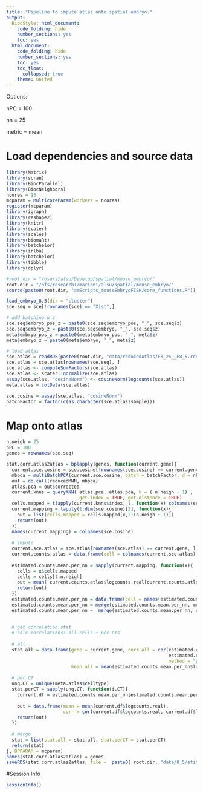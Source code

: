 ```yaml
---
title: "Pipeline to impute atlas onto spatial embryo."
output:
  BiocStyle::html_document:
    code_folding: hide
    number_sections: yes
    toc: yes  
  html_document:
    code_folding: hide
    number_sections: yes
    toc: yes
    toc_float:
      collapsed: true
    theme: united
---
```


Options:

nPC = 100

nn = 25

metric = mean

# Load dependencies and source data

```r

library(Matrix)
library(scran)
library(BiocParallel)
library(BiocNeighbors)
ncores = 15
mcparam = MulticoreParam(workers = ncores)
register(mcparam)
library(igraph)
library(reshape2)
library(knitr)
library(scater)
library(scales)
library(biomaRt)
library(batchelor)
library(irlba)
library(batchelor)
library(tibble)
library(dplyr)

#root.dir = "/Users/alsu/Develop/spatial/mouse_embryo/"
root.dir = "/nfs/research1/marioni/alsu/spatial/mouse_embryo/"
source(paste0(root.dir, "amScripts_mouseEmbryoFISH/core_functions.R"))

load_embryo_8.5(dir = "cluster")
sce.seq = sce[!rownames(sce) == "Xist",]

# add batching w z
sce.seq$embryo_pos_z = paste0(sce.seq$embryo_pos, "_", sce.seq$z)
sce.seq$embryo_z = paste0(sce.seq$embryo, "_", sce.seq$z)
meta$embryo_pos_z = paste0(meta$embryo_pos, "_", meta$z)
meta$embryo_z = paste0(meta$embryo, "_", meta$z)

# load atlas 
sce.atlas = readRDS(paste0(root.dir, "data/reducedAtlas/E8_25__E8_5.rds"))
sce.atlas = sce.atlas[rownames(sce.seq), ]
sce.atlas <- computeSumFactors(sce.atlas)
sce.atlas <- scater::normalize(sce.atlas)
assay(sce.atlas, "cosineNorm") <- cosineNorm(logcounts(sce.atlas))
meta.atlas = colData(sce.atlas)

sce.cosine = assay(sce.atlas, "cosineNorm")
batchFactor = factor(c(as.character(sce.atlas$sample)))


```

# Map onto atlas

```r

n.neigh = 25
nPC = 100
genes = rownames(sce.seq)

stat.corr.atlas2atlas = bplapply(genes, function(current.gene){
  current.sce.cosine = sce.cosine[!rownames(sce.cosine) == current.gene, ]
  mbpca = multiBatchPCA(current.sce.cosine, batch = batchFactor, d = nPC)
  out = do.call(reducedMNN, mbpca)
  atlas.pca = out$corrected
  current.knns = queryKNN( atlas.pca, atlas.pca, k = ( n.neigh + 1) , 
                           get.index = TRUE, get.distance = TRUE)
  cells.mapped = t(apply(current.knns$index, 1, function(x) colnames(sce.atlas)[x]))
  current.mapping = lapply(1:dim(sce.cosine)[2], function(x){
    out = list(cells.mapped = cells.mapped[x,2:(n.neigh + 1)])
    return(out)
  })
  names(current.mapping) = colnames(sce.cosine)
  
  # impute
  current.sce.atlas = sce.atlas[rownames(sce.atlas) == current.gene, ]
  current.counts.atlas = data.frame(cell = colnames(current.sce.atlas), logcounts.real = as.numeric(  logcounts(current.sce.atlas) ))
  
  estimated.counts.mean.per_nn = sapply(current.mapping, function(x){
    cells = x$cells.mapped
    cells = cells[1:n.neigh]
    out = mean( current.counts.atlas$logcounts.real[current.counts.atlas$cell %in% cells])
    return(out) 
  })
  estimated.counts.mean.per_nn = data.frame(cell = names(estimated.counts.mean.per_nn), logcounts.imputed = estimated.counts.mean.per_nn)
  estimated.counts.mean.per_nn = merge(estimated.counts.mean.per_nn, meta.atlas, all.x = T)
  estimated.counts.mean.per_nn =  merge(estimated.counts.mean.per_nn, current.counts.atlas, all.x = T)
    
  
  # get correlation stat
  # calc correlations: all cells + per CTs
  
  # all
  stat.all = data.frame(gene = current.gene, corr.all = cor(estimated.counts.mean.per_nn$logcounts.real, 
                                                            estimated.counts.mean.per_nn$logcounts.imputed, 
                                                            method = "pearson"), 
                        mean.all = mean(estimated.counts.mean.per_nn$logcounts.real))
  
  # per CT
  unq.CT = unique(meta.atlas$celltype)
  stat.perCT = sapply(unq.CT, function(i.CT){
    current.df = estimated.counts.mean.per_nn[estimated.counts.mean.per_nn$celltype == i.CT,]
    
    out = data.frame(mean = mean(current.df$logcounts.real), 
                     corr = cor(current.df$logcounts.real, current.df$logcounts.imputed, method = "pearson"))
    return(out)
  })
  
  # merge
  stat = list(stat.all = stat.all, stat.perCT = stat.perCT)
  return(stat)
}, BPPARAM = mcparam)
names(stat.corr.atlas2atlas) = genes
saveRDS(stat.corr.atlas2atlas, file =  paste0( root.dir, "data/8_5/stitching/stat_corr_atlas2atlas.rds"))


```

#Session Info

```r

sessionInfo()

```
